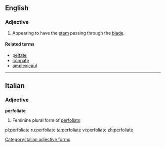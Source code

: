 ==English==

===Adjective===
{{en-adj|-}}

# {{botany|of leaves}} Appearing to have the [[stem]] passing through the [[blade]].

====Related terms====
* [[peltate]]
* [[connate]]
* [[amplexicaul]]

----

==Italian==

===Adjective===
'''perfoliate''' {{f}}

# Feminine plural form of [[perfoliato]]

[[Category:Italian adjective forms]]

[[pl:perfoliate]]
[[ru:perfoliate]]
[[ta:perfoliate]]
[[vi:perfoliate]]
[[zh:perfoliate]]